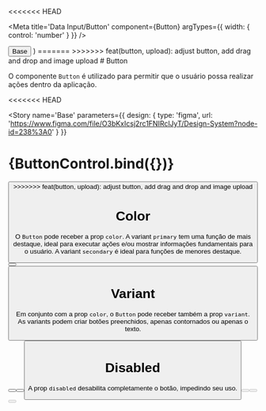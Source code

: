 

<<<<<<< HEAD

<Meta title='Data Input/Button' component={Button} argTypes={{ width: { control: 'number' } }} />

  <ThemeProvider>
    <Button {...args}>Base</Button>
  </ThemeProvider>
)
=======
<Meta title='Data Input/Button' component={Button} />
>>>>>>> feat(button, upload): adjust button, add drag and drop and image upload
# Button

O componente `Button` é utilizado para permitir que o usuário possa realizar ações dentro da aplicação.

<<<<<<< HEAD

<Story
  name='Base'
  parameters={{
    design: {
      type: 'figma',
      url: 'https://www.figma.com/file/O3bKxIcsj2rc1FNIRclJyT/Design-System?node-id=238%3A0'
    }
  }}
>
  {ButtonControl.bind({})}
</Story>
=======
<Canvas>
  <Story
    name='Base'
    parameters={{
      design: {
        type: 'figma',
        url: 'https://www.figma.com/file/O3bKxIcsj2rc1FNIRclJyT/Design-System?node-id=238%3A0'
      }
    }}
  >
    <ThemeProvider>
      <Button width={1 / 4} caption='Base' />
    </ThemeProvider>
  </Story>
</Canvas>
>>>>>>> feat(button, upload): adjust button, add drag and drop and image upload

# Color

O `Button` pode receber a prop `color`. A variant `primary` tem uma função de mais destaque, ideal para executar ações e/ou mostrar informações fundamentais para o usuário. A variant `secondary` é ideal para funções de menores destaque.

<Canvas>
  <Story
    name='Color'
    parameters={{
      design: {
        type: 'figma',
        url: 'https://www.figma.com/file/O3bKxIcsj2rc1FNIRclJyT/Design-System?node-id=238%3A0'
      }
    }}
  >
    <ThemeProvider>
      <Button width={1 / 4} caption='Primary' />
      <Button width={1 / 4} color='secondary' caption='Secondary' />
    </ThemeProvider>
  </Story>
</Canvas>

# Variant

Em conjunto com a prop `color`, o `Button` pode receber também a prop `variant`. As variants podem criar botões preenchidos, apenas contornados ou apenas o texto.

<Canvas>
  <Story
    name='Variants'
    parameters={{
      design: {
        type: 'figma',
        url: 'https://www.figma.com/file/O3bKxIcsj2rc1FNIRclJyT/Design-System?node-id=238%3A0'
      }
    }}
  >
    <ThemeProvider>
      <Button width={1 / 3} variant='filled' caption='Filled' />
      <Button width={1 / 3} variant='outlined' caption='Outlined' />
      <Button width={1 / 3} variant='text' caption='Text' />
    </ThemeProvider>
  </Story>
</Canvas>

# Disabled

A prop `disabled` desabilita completamente o botão, impedindo seu uso.

<Canvas>
  <Story
    name='Disabled'
    parameters={{
      design: {
        type: 'figma',
        url: 'https://www.figma.com/file/O3bKxIcsj2rc1FNIRclJyT/Design-System?node-id=238%3A0'
      }
    }}
  >
    <ThemeProvider>
      <Button width={1 / 3} variant='filled' caption='Filled Disabled' disabled />
      <Button width={1 / 3} variant='outlined' caption='Outlined Disabled' disabled />
      <Button width={1 / 3} variant='text' caption='Text Disabled' disabled />
    </ThemeProvider>
  </Story>
</Canvas>

<ArgsTable of={Button} />
